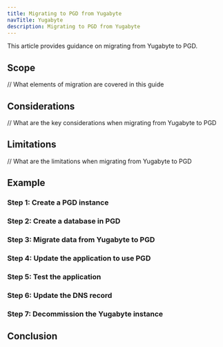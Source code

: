 ```yaml
---
title: Migrating to PGD from Yugabyte
navTitle: Yugabyte
description: Migrating to PGD from Yugabyte
---
```


This article provides guidance on migrating from Yugabyte to PGD.

## Scope

// What elements of migration are covered in this guide

## Considerations

// What are the key considerations when migrating from Yugabyte to PGD

## Limitations

// What are the limitations when migrating from Yugabyte to PGD


## Example

### Step 1: Create a PGD instance

### Step 2: Create a database in PGD

### Step 3: Migrate data from Yugabyte to PGD

### Step 4: Update the application to use PGD

### Step 5: Test the application

### Step 6: Update the DNS record

### Step 7: Decommission the Yugabyte instance

## Conclusion

